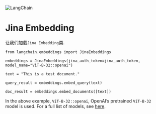 

<Head>
  <script>
    {
      `(function() {
         var _hmt = _hmt || [];
(function() {
  var hm = document.createElement("script");
  hm.src = "https://hm.baidu.com/hm.js?e60fb290e204e04c5cb6f79b0ac1e697";
  var s = document.getElementsByTagName("script")[0]; 
  s.parentNode.insertBefore(hm, s);
})();
       })();`
    }
  </script>
</Head>

![LangChain](https://pica.zhimg.com/50/v2-56e8bbb52aa271012541c1fe1ceb11a2_r.gif)





Jina Embedding
======

让我们加载`Jina Embedding`类.

```
from langchain.embeddings import JinaEmbeddings

```

```
embeddings = JinaEmbeddings(jina_auth_token=jina_auth_token, model_name="ViT-B-32::openai")

```

```
text = "This is a test document."

```

```
query_result = embeddings.embed_query(text)

```

```
doc_result = embeddings.embed_documents([text])

```

In the above example, `ViT-B-32::openai`, OpenAI’s pretrained `ViT-B-32` model is used. For a full list of models, see [here](https://cloud.jina.ai/user/inference/model/63dca9df5a0da83009d519cd).

